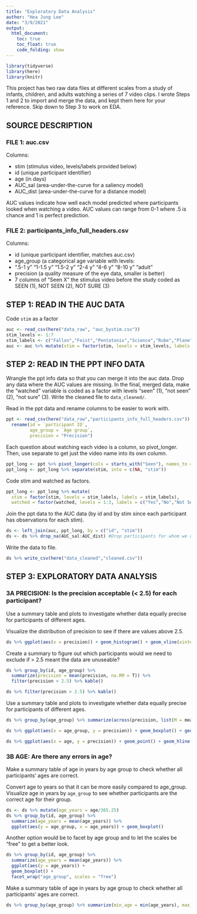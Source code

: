 ```yaml
---
title: "Exploratory Data Analysis"
author: "Hea Jung Lee"
date: "3/9/2021"
output: 
  html_document:
    toc: true
    toc_float: true
    code_folding: show
---
```


```r
library(tidyverse)
library(here)
library(knitr)
```

This project has two raw data files at different scales from a study of
infants, children, and adults watching a series of 7 video clips. I wrote Steps 1 and 2 to import and merge the data, and kept them here for your reference. Skip down to Step 3 to work on EDA.

## SOURCE DESCRIPTION

### FILE 1: auc.csv

Columns:

* stim (stimulus video, levels/labels provided below)
* id (unique participant identifier)
* age (in days)
* AUC_sal (area-under-the-curve for a saliency model)
* AUC_dist (area-under-the-curve for a distance model)

AUC values indicate how well each model predicted where participants looked when watching a video. AUC values can range from 0-1 where .5 is chance and 1 is perfect prediction.

### FILE 2: participants_info_full_headers.csv

Columns:  

* id (unique participant identifier, matches auc.csv)
* age_group (a categorical age variable with levels:
* ".5-1 y" "1-1.5 y" "1.5-2 y" "2-4 y" "4-6 y" "8-10 y" "adult" 
* precision (a quality measure of the eye data, smaller is better)
* 7 columns of "Seen X" the stimulus video before the study
             coded as SEEN (1), NOT SEEN (2), NOT SURE (3) 
             
## STEP 1: READ IN THE AUC DATA 
Code ``` stim ``` as a factor

```r
auc <- read_csv(here("data_raw", "auc_bystim.csv"))
stim_levels <- 1:7
stim_labels <- c("Fallon","Feist","Pentatonix","Science","Rube","Plane","Dogs")
auc <- auc %>% mutate(stim = factor(stim, levels = stim_levels, labels = stim_labels))
```

## STEP 2: READ IN THE PPT INFO DATA
Wrangle the ppt info data so that you can merge it into the auc data. Drop any data where the AUC values are missing. In the final, merged data, make the "watched" variable is coded as a factor with levels "seen" (1), "not seen" (2), "not sure" (3). Write the cleaned file to ```data_cleaned/```. 

Read in the ppt data and rename columns to be easier to work with.

```r
ppt <- read_csv(here("data_raw","participants_info_full_headers.csv")) %>% 
  rename(id = `participant ID`,
         age_group = `Age group`,
         precision = "Precision")
```

Each question about watching each video is a column, so pivot_longer. Then, use separate to get just the video name into its own column.

```r
ppt_long <- ppt %>% pivot_longer(cols = starts_with("Seen"), names_to = "stim", values_to = "watched")
ppt_long <- ppt_long %>% separate(stim, into = c(NA, "stim"))
```

Code stim and watched as factors.

```r
ppt_long <- ppt_long %>% mutate(
  stim = factor(stim, levels = stim_labels, labels = stim_labels),
  watched = factor(watched, levels = 1:3, labels = c("Yes","No","Not Sure")))
```

Join the ppt data to the AUC data (by id and by stim since each participant has observations for each stim).

```r
ds <- left_join(auc, ppt_long, by = c("id", "stim"))
ds <- ds %>% drop_na(AUC_sal:AUC_dist) #Drop participants for whom we don't have data for the DV
```

Write the data to file.

```r
ds %>% write_csv(here("data_cleaned","cleaned.csv"))
```

## STEP 3: EXPLORATORY DATA ANALYSIS

### 3A PRECISION: Is the precision acceptable (< 2.5) for each participant? 
Use a summary table and plots to investigate whether data equally precise for participants of different ages. 

Visualize the distribution of precision to see if there are values above 2.5.

```r
ds %>% ggplot(aes(x = precision)) + geom_histogram() + geom_vline(xintercept = 2.5)
```

Create a summary to figure out which participants would we need to exclude if > 2.5 meant the data are unuseable? 

```r
ds %>% group_by(id, age_group) %>% 
  summarize(precision = mean(precision, na.RM = T)) %>% 
  filter(precision > 2.5) %>% kable()
```

```r
ds %>% filter(precision > 2.5) %>% kable()
```

Use a summary table and plots to investigate whether data equally precise for participants of different ages.

```r
ds %>% group_by(age_group) %>% summarize(across(precision, list(M = mean, MIN = min, MAX = max))) %>% kable()
```

```r
ds %>% ggplot(aes(x = age_group, y = precision)) + geom_boxplot() + geom_hline(yintercept = 2.5)
```

```r
ds %>% ggplot(aes(x = age, y = precision)) + geom_point() + geom_hline(yintercept = 2.5)
```

### 3B AGE: Are there any errors in age? 

Make a summary table of age in years by age group to check whether all participants' ages are correct.

Convert age to years so that it can be more easily compared to age_group. Visualize age in years by ```age_group``` to see whether participants are the correct age for their group.

```r
ds <- ds %>% mutate(age_years = age/365.25)
ds %>% group_by(id, age_group) %>% 
  summarize(age_years = mean(age_years)) %>% 
  ggplot(aes(y = age_group, x = age_years)) + geom_boxplot()
```

Another option would be to facet by age group and to let the scales be "free" to get a better look.

```r
ds %>% group_by(id, age_group) %>% 
  summarize(age_years = mean(age_years)) %>% 
  ggplot(aes(y = age_years)) + 
  geom_boxplot() + 
  facet_wrap("age_group", scales = "free")
```

Make a summary table of age in years by age group to check whether all participants' ages are correct.

```r
ds %>% group_by(age_group) %>% summarize(min_age = min(age_years), max_age = max(age_years)) %>% kable()
```
